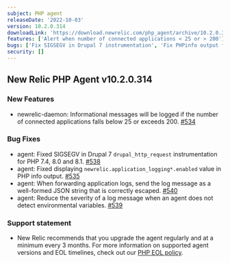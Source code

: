 ```yaml
---
subject: PHP agent
releaseDate: '2022-10-03'
version: 10.2.0.314
downloadLink: 'https://download.newrelic.com/php_agent/archive/10.2.0.314'
features: ['Alert when number of connected applications < 25 or > 200']
bugs: ['Fix SIGSEGV in Drupal 7 instrumentation', 'Fix PHPinfo output for newrelic.application_logging*.enabled', 'Fix JSON string formatting for application log messages', 'Reduce severity of log message when the agent does not detect environmental variables']
security: []
---
```

## New Relic PHP Agent v10.2.0.314

### New Features
* newrelic-daemon: Informational messages will be logged if the number of connected applications falls below 25 or exceeds 200. [#534](https://github.com/newrelic/newrelic-php-agent/pull/534)

### Bug Fixes
* agent: Fixed SIGSEGV in Drupal 7 `drupal_http_request` instrumentation for PHP 7.4, 8.0 and 8.1. [#538](https://github.com/newrelic/newrelic-php-agent/pull/538)
* agent: Fixed displaying `newrelic.application_logging*.enabled` value in PHP info output. [#535](https://github.com/newrelic/newrelic-php-agent/pull/535)
* agent: When forwarding application logs, send the log message as a well-formed JSON string that is correctly escaped. [#540](https://github.com/newrelic/newrelic-php-agent/pull/540)
* agent: Reduce the severity of a log message when an agent does not detect environmental variables. [#539](https://github.com/newrelic/newrelic-php-agent/pull/539)


### Support statement
* New Relic recommends that you upgrade the agent regularly and at a minimum every 3 months. For more information on supported agent versions and EOL timelines, check out our [PHP EOL policy](https://docs.newrelic.com/docs/apm/agents/php-agent/getting-started/php-agent-eol-policy/).
